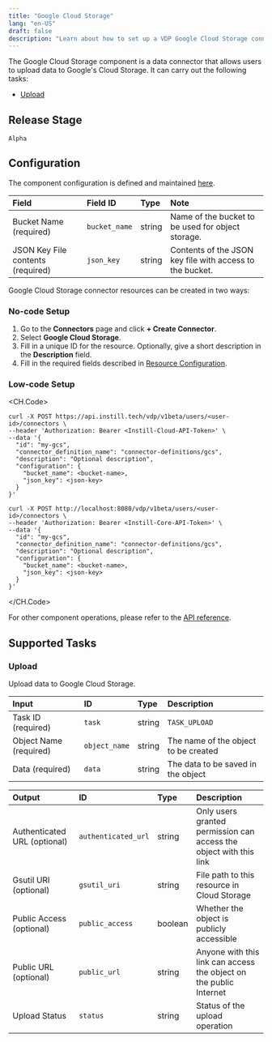 ```yaml
---
title: "Google Cloud Storage"
lang: "en-US"
draft: false
description: "Learn about how to set up a VDP Google Cloud Storage connector https://github.com/instill-ai/instill-core"
---
```


The Google Cloud Storage component is a data connector that allows users to upload data to Google's Cloud Storage.
It can carry out the following tasks:

- [Upload](#upload)

## Release Stage

`Alpha`

## Configuration

The component configuration is defined and maintained [here](https://github.com/instill-ai/component/blob/main/pkg/connector/googlecloudstorage/v0/config/definition.json).

| Field | Field ID | Type | Note |
| :--- | :--- | :--- | :--- |
| Bucket Name (required) | `bucket_name` | string | Name of the bucket to be used for object storage. |
| JSON Key File contents (required) | `json_key` | string | Contents of the JSON key file with access to the bucket. |

Google Cloud Storage connector resources can be created in two ways:

### No-code Setup

1. Go to the **Connectors** page and click **+ Create Connector**.
1. Select **Google Cloud Storage**.
1. Fill in a unique ID for the resource. Optionally, give a short description in the **Description** field.
1. Fill in the required fields described in [Resource Configuration](#resource-configuration).

### Low-code Setup

<CH.Code>

```shellscript cURL(Instill-Cloud)
curl -X POST https://api.instill.tech/vdp/v1beta/users/<user-id>/connectors \
--header 'Authorization: Bearer <Instill-Cloud-API-Token>' \
--data '{
  "id": "my-gcs",
  "connector_definition_name": "connector-definitions/gcs",
  "description": "Optional description",
  "configuration": {
    "bucket_name": <bucket-name>,
    "json_key": <json-key>
  }
}'
```

```shellscript cURL(Instill-Core)
curl -X POST http://localhost:8080/vdp/v1beta/users/<user-id>/connectors \
--header 'Authorization: Bearer <Instill-Core-API-Token>' \
--data '{
  "id": "my-gcs",
  "connector_definition_name": "connector-definitions/gcs",
  "description": "Optional description",
  "configuration": {
    "bucket_name": <bucket-name>,
    "json_key": <json-key>
  }
}'
```

</CH.Code>

For other component operations, please refer to the [API reference](https://openapi.instill.tech/reference/pipelinepublicservice).

## Supported Tasks

### Upload

Upload data to Google Cloud Storage.

| Input | ID | Type | Description |
| :--- | :--- | :--- | :--- |
| Task ID (required) | `task` | string | `TASK_UPLOAD` |
| Object Name (required) | `object_name` | string | The name of the object to be created |
| Data (required) | `data` | string | The data to be saved in the object |

| Output | ID | Type | Description |
| :--- | :--- | :--- | :--- |
| Authenticated URL (optional) | `authenticated_url` | string | Only users granted permission can access the object with this link |
| Gsutil URI (optional) | `gsutil_uri` | string | File path to this resource in Cloud Storage |
| Public Access (optional) | `public_access` | boolean | Whether the object is publicly accessible |
| Public URL (optional) | `public_url` | string | Anyone with this link can access the object on the public Internet |
| Upload Status | `status` | string | Status of the upload operation |

